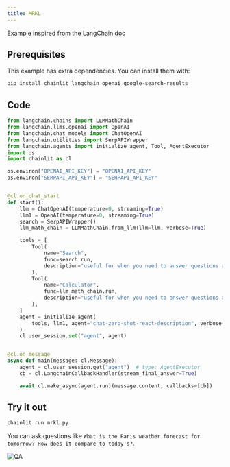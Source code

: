 ```yaml
---
title: MRKL
---
```


Example inspired from the [LangChain doc](https://python.langchain.com/docs/modules/agents/how_to/mrkl)

## Prerequisites

This example has extra dependencies. You can install them with:

```bash
pip install chainlit langchain openai google-search-results
```

## Code

```python mrkl.py
from langchain.chains import LLMMathChain
from langchain.llms.openai import OpenAI
from langchain.chat_models import ChatOpenAI
from langchain.utilities import SerpAPIWrapper
from langchain.agents import initialize_agent, Tool, AgentExecutor
import os
import chainlit as cl

os.environ["OPENAI_API_KEY"] = "OPENAI_API_KEY"
os.environ["SERPAPI_API_KEY"] = "SERPAPI_API_KEY"


@cl.on_chat_start
def start():
    llm = ChatOpenAI(temperature=0, streaming=True)
    llm1 = OpenAI(temperature=0, streaming=True)
    search = SerpAPIWrapper()
    llm_math_chain = LLMMathChain.from_llm(llm=llm, verbose=True)

    tools = [
        Tool(
            name="Search",
            func=search.run,
            description="useful for when you need to answer questions about current events. You should ask targeted questions",
        ),
        Tool(
            name="Calculator",
            func=llm_math_chain.run,
            description="useful for when you need to answer questions about math",
        ),
    ]
    agent = initialize_agent(
        tools, llm1, agent="chat-zero-shot-react-description", verbose=True
    )
    cl.user_session.set("agent", agent)


@cl.on_message
async def main(message: cl.Message):
    agent = cl.user_session.get("agent")  # type: AgentExecutor
    cb = cl.LangchainCallbackHandler(stream_final_answer=True)

    await cl.make_async(agent.run)(message.content, callbacks=[cb])
```

## Try it out

```bash
chainlit run mrkl.py
```

You can ask questions like `What is the Paris weather forecast for tomorrow? How does it compare to today's?`.

![QA](/images/mrkl.png)
